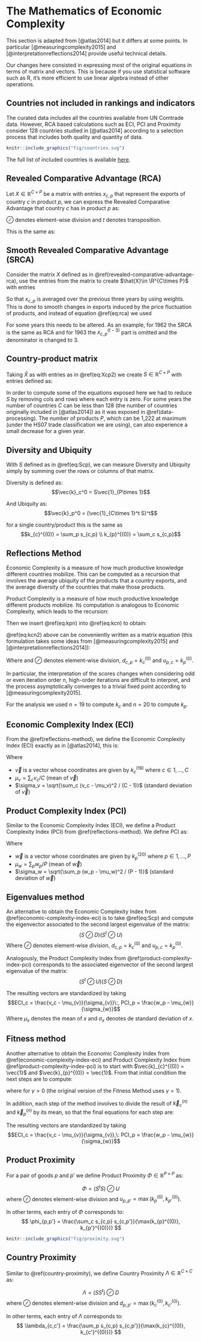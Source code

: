 # The Mathematics of Economic Complexity

This section is adapted from [@atlas2014] but it differs at some points. In particular [@measuringcomplexity2015] and [@interpretationreflections2014] provide useful technical details.

Our changes here consisted in expressing most of the original equations in terms of matrix and vectors. This is because if you use statistical software such as R, it's more efficient to use linear algebra instead of other operations.

## Countries not included in rankings and indicators

The curated data includes all the countries available from UN Comtrade data. However, RCA based calculations such as ECI, PCI and Proximity consider 128 countries studied in [@atlas2014] according to a selection process that includes both quality and quantity of data.

```r
knitr::include_graphics("fig/countries.svg")
```

The full list of included countries is available [here](https://github.com/tradestatistics/atlas-data/blob/master/2-scraped-tables/ranking-1-economic-complexity-index.csv).

## Revealed Comparative Advantage (RCA)

Let $\renewcommand{\vec}[1]{\boldsymbol{#1}}\newcommand{\R}{\mathbb{R}} X \in \R^{C\times P}$ be a matrix with entries $x_{c,p}$ that represent the exports of country $c$ in product $p$, we can express the Revealed Comparative Advantage that country $c$ has in product $p$ as:

\begin{equation}
(\#eq:Xcp)
((X \oslash (X \vec{1}_{P\times 1}))^t \oslash  (X^t \vec{1}_{C\times 1}  \oslash (\vec{1}_{C\times 1}^t X \vec{1}_{P\times 1})))^t
\end{equation}
$\oslash$ denotes element-wise division and $t$ denotes transposition.

This is the same as:
\begin{equation}
(\#eq:rca)
RCA_{c,p} = \frac{x_{c,p}}{\sum_c x_{c,p}} / \frac{\sum_p x_{c,p}}{\sum_{c}\sum_{p} x_{c,p}}
\end{equation}

## Smooth Revealed Comparative Advantage (SRCA)

Consider the matrix $X$ defined as in \@ref(revealed-comparative-advantage-rca), use the entries from the matrix to create $\hat{X}\in \R^{C\times P}$ with entries

\begin{equation}
(\#eq:Xcp2)
\hat{x}_{c,p}^{(t)} = \frac{2x_{c,p}^{(t)} + x_{c,p}^{(t-1)} + x_{c,p}^{(t-2)}}{4}
\end{equation}

So that $x_{c,p}$ is averaged over the previous three years by using weights. This is done to smooth changes in exports induced by the price fluctuation of products, and instead of equation \@ref(eq:rca) we used

\begin{equation}
(\#eq:srca)
SRCA_{c,p}^{(t)} = \frac{\hat{x}_{c,p}^{(t)}}{\sum_c \hat{x}_{c,p}^{(t)}} / \frac{\sum_p \hat{x}_{c,p}^{(t)}}{\sum_{c}\sum_{p} \hat{x}_{c,p}^{(t)}}
\end{equation}

For some years this needs to be altered. As an example, for 1962 the SRCA is the same as RCA and for 1963 the $x_{c,p}^{(t-3)}$ part is omitted and the denominator is changed to 3.

## Country-product matrix

Taking $\hat{X}$ as with entries as in \@ref(eq:Xcp2) we create $S \in \mathbb{R}^{C\times P}$ with entries defined as:
\begin{equation}
(\#eq:Scp)
s_{c,p} = \begin{cases}1 & \text{ if } SRCA_{c,p}^{(t)} > 1\cr 0 & \text{ otherwise}  \end{cases}
\end{equation}

<!-- $S$ is the matrix summarizing which country makes what, and is used to construct the product space and our measures of economic complexity for countries and products. -->

In order to compute some of the equations exposed here we had to reduce $S$ by removing cols and rows where each entry is zero. For some years the number of countries $C$ can be less than 128 (the number of countries originally included in [@atlas2014]) as it was exposed in \@ref(data-processing). The number of products $P$, which can be 1,222 at maximum (under the HS07 trade classification we are using), can also experience a small decrease for a given year.

## Diversity and Ubiquity

With $S$ defined as in \@ref(eq:Scp), we can measure Diversity and Ubiquity simply by summing over the rows or columns of that matrix. 

Diversity is defined as:
$$\vec{k}_c^0 = S\vec{1}_{P\times 1}$$  

And Ubiquity as:
$$\vec{k}_p^0 = (\vec{1}_{C\times 1}^t S)^t$$

for a single country/product this is the same as
$$k_{c}^{(0)} = \sum_p s_{c,p} \\
k_{p}^{(0)} = \sum_c s_{c,p}$$

## Reflections Method

Economic Complexity is a measure of how much productive knowledge different countries mobilize. This can be computed as a recursion that involves the average ubiquity of the products that a country exports, and the average diversity of the countries that make those products.

Product Complexity is a measure of how much productive knowledge different products mobilize. Its computation is analogous to Economic Complexity, which leads to the recursion:

\begin{equation}
(\#eq:kcn)
k_{c}^{(n)} = \frac{1}{k_{c}^{(0)}} \sum_p s_{c,p} k_{p}^{(n-1)}
\end{equation}

\begin{equation}
(\#eq:kpn)
k_{p}^{(n)} = \frac{1}{k_{p}^{(0)}} \sum_c s_{c,p} k_{c}^{(n-1)}
\end{equation}

Then we insert \@ref(eq:kpn) into \@ref(eq:kcn) to obtain:

\begin{equation}
(\#eq:kcn2)
k_{c}^{(n)} = \sum_c \left(\frac{1}{k_{c}^{(0)}} \sum_p s_{c,p} s_{c,p} \frac{1}{k_{p}^{(0)}} s_{c',p}\right) k_{c}^{(n-2)}
\end{equation}

\@ref(eq:kcn2) above can be conveniently written as a matrix equation (this formulation takes some ideas from [@measuringcomplexity2015] and [@interpretationreflections2014]):

\begin{equation}
(\#eq:kcn3)
\vec{k}_c^{(n)} = \hat{S}\vec{k}_c^{(n-2)} \\
\vec{k}_p^{(n)} = \tilde{S}\vec{k}_p^{(n-2)}
\end{equation}

Where
\begin{equation}
(\#eq:mcc)
\hat{S} = (S \oslash K_c^{(0)}) (S^t \oslash K_p^{(0)})
\end{equation}
and
\begin{equation}
(\#eq:mpp)
\tilde{S} = (S^t \oslash D) (S \oslash U)
\end{equation}
$\oslash$ denotes element-wise division, $d_{c,p} = k_c^{(0)}$ and $u_{p,c} = k_p^{(0)}$.

In particular, the interpretation of the scores changes when considering odd or even iteration order $n$, high-order iterations are difficult to interpret, and the process asymptotically converges to a trivial fixed point according to [@measuringcomplexity2015].

For the analysis we used $n=19$ to compute $k_c$ and $n=20$ to compute $k_p$.

## Economic Complexity Index (ECI)

From the \@ref(reflections-method), we define the Economic Complexity Index (ECI) exactly as in [@atlas2014], this is:

\begin{equation}
(\#eq:eci)
ECI_c = \frac{v_c - \mu_{v}}{\sigma_{v}}
\end{equation}

Where

* $\vec{v}$ is a vector whose coordinates are given by $k_{c}^{(19)}$ where $c \in 1,\ldots,C$
* $\mu_v = \sum_c v_c / C$ (mean of $\vec{v}$) 
* $\sigma_v = \sqrt{\sum_c (v_c - \mu_v)^2 / (C - 1)}$ (standard deviation of $\vec{v}$)

## Product Complexity Index (PCI)

Similar to the Economic Complexity Index (ECI), we define a Product Complexity Index (PCI) from \@ref(reflections-method). We define PCI as:

\begin{equation}
(\#eq:pci)
PCI_p = \frac{w_p - \mu_{w}}{\sigma_{w}}
\end{equation}

Where

* $\vec{w}$ is a vector whose coordinates are given by $k_{p}^{(20)}$ where $p \in 1,\ldots,P$
* $\mu_w = \sum_p w_p / P$ (mean of $\vec{w}$)
* $\sigma_w = \sqrt{\sum_p (w_p - \mu_w)^2 / (P - 1)}$ (standard deviation of $\vec{w}$)

## Eigenvalues method

An alternative to obtain the Economic Complexity Index from \@ref(economic-complexity-index-eci) is to take \@ref(eq:Scp) and compute the eigenvector associated to the second largest eigenvalue of the matrix:
$$(S \oslash D) (S^t \oslash U)$$
Where $\oslash$ denotes element-wise division, $d_{c,p} = k_c^{(0)}$ and $u_{p,c} = k_p^{(0)}$.

Analogously, the Product Complexity Index from \@ref(product-complexity-index-pci) corresponds to the associated eigenvector of the second largest eigenvalue of the matrix:
$$(S^t \oslash U) (S \oslash D)$$

The resulting vectors are standardized by taking
$$ECI_c = \frac{v_c - \mu_{v}}{\sigma_{v}}\:, PCI_p = \frac{w_p - \mu_{w}}{\sigma_{w}}$$
Where $\mu_x$ denotes the mean of $x$ and $\sigma_x$ denotes de standard deviation of $x$.

## Fitness method

Another alternative to obtain the Economic Complexity Index from \@ref(economic-complexity-index-eci) and Product Complexity Index from \@ref(product-complexity-index-pci) is to start with $\vec{k}_{c}^{(0)} = \vec{1}$ and $\vec{k}_{p}^{(0)} = \vec{1}$. From that initial condition the next steps are to compute:

\begin{equation}
\vec{k}_c^{(n)} = S \hat{\vec{k}}_p^{(n-1)}\\
\vec{k}_p^{(n)} = S^t \vec{\hat{k}}_c^{(n-1)}
\end{equation}

where
\begin{equation}
\hat{k}_c^{(n-1)} = (k_c^{(n-1)})^{-\gamma}\\
\hat{k}_p^{(n-1)} = (k_p^{(n-1)})^{-1/\gamma}
\end{equation}
for $\gamma > 0$ (the original version of the Fitness Method uses $\gamma = 1$).

In addition, each step of the method involves to divide the result of $\vec{k}_c^{(n)}$ and $\vec{k}_p^{(n)}$ by its mean, so that the final equations for each step are:
\begin{equation}
\tilde{\vec{k}}_c^{(n)} = \vec{k}_c^{(n)} / \mu_{\vec{k}_c^{(n)}}\\
\tilde{\vec{k}}_p^{(n)} = \vec{k}_p^{(n)} / \mu_{\vec{k}_p^{(n)}}
\end{equation}

The resulting vectors are standardized by taking
$$ECI_c = \frac{v_c - \mu_{v}}{\sigma_{v}},\: PCI_p = \frac{w_p - \mu_{w}}{\sigma_{w}}$$

## Product Proximity

For a pair of goods $p$ and $p'$ we define Product Proximity $\Phi \in \mathbb{R}^{P\times P}$ as:

$$
\Phi = (S^t S) \oslash U
$$
where $\oslash$ denotes element-wise division and $u_{p,p'} = \max(k_{p}^{(0)}, k_{p'}^{(0)})$.

In other terms, each entry of $\Phi$ corresponds to:
$$
\phi_{p,p'} = \frac{\sum_c s_{c,p} s_{c,p'}}{\max(k_{p}^{(0)}, k_{p'}^{(0)})}
$$

```r
knitr::include_graphics("fig/proximity.svg")
```

## Country Proximity

Similar to \@ref(country-proximity), we define Country Proximity $\Lambda \in \mathbb{R}^{C\times C}$ as:

$$
\Lambda = (SS^t) \oslash D
$$
where $\oslash$ denotes element-wise division and $d_{p,p'} = \max(k_{c}^{(0)}, k_{c'}^{(0)})$.

In other terms, each entry of $\Lambda$ corresponds to:
$$
\lambda_{c,c'} = \frac{\sum_p s_{c,p} s_{c,p'}}{\max(k_{c}^{(0)}, k_{c'}^{(0)})}
$$

